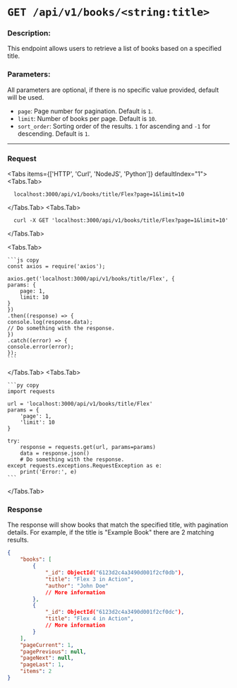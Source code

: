 
# `GET /api/v1/books/<string:title>`

### Description:
This endpoint allows users to retrieve a list of books based on a specified title.

### Parameters:

All parameters are optional, if there is no specific value provided, default will be used.

- `page`: Page number for pagination. Default is `1`.
- `limit`: Number of books per page. Default is `10`.
- `sort_order`: Sorting order of the results. `1` for ascending and `-1` for descending. Default is `1`.

---

### Request
 
<Tabs items={['HTTP', 'Curl', 'NodeJS', 'Python']} defaultIndex="1">
  <Tabs.Tab>
  ```http copy
    localhost:3000/api/v1/books/title/Flex?page=1&limit=10
  ```
  </Tabs.Tab>
  <Tabs.Tab>
  ```curl copy
    curl -X GET 'localhost:3000/api/v1/books/title/Flex?page=1&limit=10'
  ```
  </Tabs.Tab>

  <Tabs.Tab>

    ```js copy
    const axios = require('axios');

    axios.get('localhost:3000/api/v1/books/title/Flex', {
    params: {
        page: 1,
        limit: 10
    }
    })
    .then((response) => {
    console.log(response.data);
    // Do something with the response.
    })
    .catch((error) => {
    console.error(error);
    });
    ```
  </Tabs.Tab>
  <Tabs.Tab>

    ```py copy
    import requests

    url = 'localhost:3000/api/v1/books/title/Flex'
    params = {
        'page': 1,
        'limit': 10
    }

    try:
        response = requests.get(url, params=params)
        data = response.json()
        # Do something with the response.
    except requests.exceptions.RequestException as e:
        print('Error:', e)
    ```
  </Tabs.Tab>
</Tabs>

### Response

The response will show books that match the specified title, with pagination details. For example, if the title is "Example Book" there are 2 matching results.

```json
{
    "books": [
        {
            "_id": ObjectId("6123d2c4a3490d001f2cf0db"),
            "title": "Flex 3 in Action",
            "author": "John Doe"
            // More information
        },
        {
            "_id": ObjectId("6123d2c4a3490d001f2cf0dc"),
            "title": "Flex 4 in Action",
            // More information
        }
    ],
    "pageCurrent": 1,
    "pagePrevious": null,
    "pageNext": null,
    "pageLast": 1,
    "items": 2
}
```
